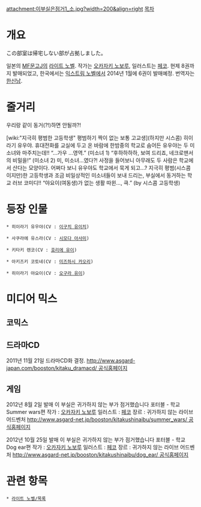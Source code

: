 attachment:이부실은점거1_소.jpg?width=200&align=right [[목차]]
= 개요 =
この部室は帰宅しない部が占拠しました。

일본의 [[MF문고J]]의 [[라이트 노벨]]. 작가는 [[오카자키 노보루]], 일러스트는 [[페코]]. 현제 8권까지 발매되었고, 한국에서는 [[익스트림 노벨]]에서 2014년 1월에  6권이 발매예정. 번역자는 [[한신남]].
= 줄거리 =
우리랑 같이 동거(?!)하면 안될까?!

[wiki:"지극히 평범한 고등학생" 평범하기 짝이 없는 보통 고교생](하지만 시스콤) 히이라기 유우야. 휴대전화를 교실에 두고 온 바람에 한밤중의 학교로 숨어든 유우야는 두 미소녀와 마주치는데!!
“…가우 …영역.” (미소녀 1)
“후하하하하, 보여 드리죠, 네크로맨서의 비밀을!” (미소녀 2)
미, 미소녀…였다?! 사정을 들어보니 아무래도 두 사람은 학교에서 산다는 모양이다. 어쩌다 보니 유우야도 학교에서 묵게 되고…? 지극히 평범(시스콤이지만)한 고등학생과 조금 비일상적인 미소녀들이 보내 드리는, 부실에서 동거하는 학교 러브 코미디!!
“야요이(여동생)가 없는 생활 따윈…, 큭.” (by 시스콤 고등학생)

= 등장 인물 =
 * 히이라기 유우야(CV : [[이구치 유이치]])

 * 사쿠라에 유스라(CV : [[시모다 아사미]])

 * 키타키 렌코(CV : [[호리에 유이]])

 * 아키즈키 코토네(CV : [[미즈하시 카오리]])

 * 히이라기 야요이(CV : [[오구라 유이]])

= 미디어 믹스 =
== 코믹스 ==

== 드라마CD ==
2011년 11월 21일 드라마CD화 결정.
[[http://www.asgard-japan.com/booston/kitaku_dramacd/ 공식홈페이지]]
== 게임 ==
2012년 8월 2일 발매
이 부실은 귀가하지 않는 부가 점거했습니다 포터블 - 학교 Summer wars편
작가 : [[오카자키 노보루]]
일러스트 : [[페코]]
장르 : 귀가하지 않는 라이브 어드벤처  [[http://www.asgard-net.jp/booston/kitakushinaibu/summer_wars/ 공식홈페이지]]

2012년 10월 25일 발매
이 부실은 귀가하지 않는 부가 점거했습니다 포터블 - 학교 Dog ear편
작가 : [[오카자키 노보루]]
일러스트 : [[페코]]
장르 : 귀가하지 않는 라이브 어드벤처  [[http://www.asgard-net.jp/booston/kitakushinaibu/dog_ear/ 공식홈페이지]]


= 관련 항목 =
 * [[라이트 노벨/목록]]
